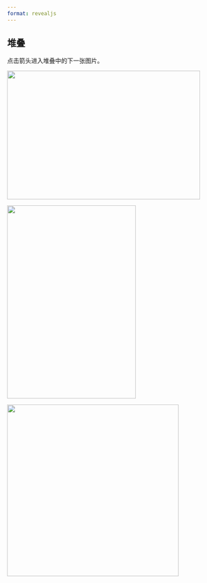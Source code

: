 ```yaml
---
format: revealjs
---
```


## 堆叠

点击箭头进入堆叠中的下一张图片。

::: r-stack
![](images/kitten-450-300.jpeg){.fragment width="450" height="300"}

![](images/kitten-300-450.jpeg){.fragment width="300" height="450"}

![](images/kitten-400-400.jpeg){.fragment width="400" height="400"}
:::
